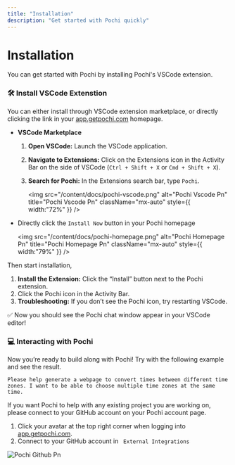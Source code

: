 ```yaml
---
title: "Installation"
description: "Get started with Pochi quickly"
---
```


# **Installation**

You can get started with Pochi by installing Pochi's VSCode extension.

### **🛠️ Install VSCode Extenstion**

You can either install through VSCode extension marketplace, or directly clicking the link in your [app.getpochi.com](http://app.getpochi.com) homepage.

- **VSCode Marketplace**
  1. **Open VSCode:** Launch the VSCode application.
  2. **Navigate to Extensions:** Click on the Extensions icon in the Activity Bar on the side of VSCode (`Ctrl + Shift + X` or `Cmd + Shift + X`).
  3. **Search for Pochi:** In the Extensions search bar, type `Pochi`.

     <img
       src="/content/docs/pochi-vscode.png"
       alt="Pochi Vscode Pn"
       title="Pochi Vscode Pn"
       className="mx-auto"
       style={{ width:"72%" }}
     />


- Directly click the `Install Now` button in your Pochi homepage

  <img
    src="/content/docs/pochi-homepage.png"
    alt="Pochi Homepage Pn"
    title="Pochi Homepage Pn"
    className="mx-auto"
    style={{ width:"79%" }}
  />

Then start installation,

1. **Install the Extension:** Click the “Install” button next to the Pochi extension.
2. Click the Pochi icon in the Activity Bar.
3. **Troubleshooting:** If you don’t see the Pochi icon, try restarting VSCode.

✅ Now you should see the Pochi chat window appear in your VSCode editor\!

### **💻 Interacting with Pochi**

Now you’re ready to build along with Pochi\! Try with the following example and see the result.

```text
Please help generate a webpage to convert times between different time zones. I want to be able to choose multiple time zones at the same time.
```

If you want Pochi to help with any existing project you are working on, please connect to your GitHub account on your Pochi account page.

1. Click your avatar at the top right corner when logging into [app.getpochi.com](app.getpochi.com).
2. Connect to your GitHub account in ` External Integrations` 

![Pochi Github Pn](/content/docs/images/pochi-github.png)

### [**​**](https://docs.cline.bot/getting-started/installing-cline#%F0%9F%A7%A9-tips-for-working-with-cline)